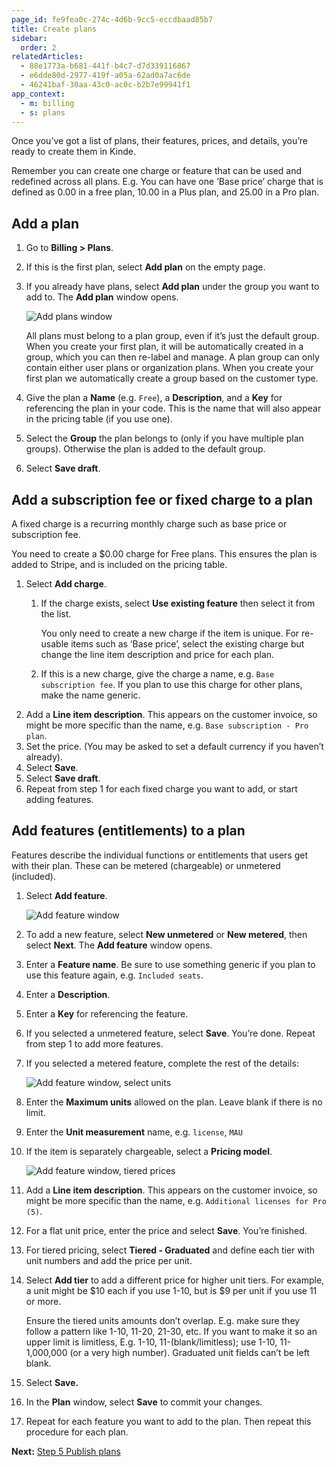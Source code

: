 ```yaml
---
page_id: fe9fea0c-274c-4d6b-9cc5-eccdbaad85b7
title: Create plans
sidebar:
  order: 2
relatedArticles:
  - 88e1773a-b681-441f-b4c7-d7d339116867
  - e6dde80d-2977-419f-a05a-62ad0a7ac6de
  - 46241baf-30aa-43c0-ac0c-b2b7e99941f1
app_context: 
  - m: billing
  - s: plans
---
```


Once you’ve got a list of plans, their features, prices, and details, you’re ready to create them in Kinde.

<Aside>

Remember you can create one charge or feature that can be used and redefined across all plans. E.g. You can have one ‘Base price’ charge that is defined as 0.00 in a free plan, 10.00 in a Plus plan, and 25.00 in a Pro plan.

</Aside>

## Add a plan

1. Go to **Billing > Plans**. 
2. If this is the first plan, select **Add plan** on the empty page. 
3. If you already have plans, select **Add plan** under the group you want to add to. The **Add plan** window opens.
    
    ![Add plans window](https://imagedelivery.net/skPPZTHzSlcslvHjesZQcQ/92cf723a-f99c-465c-26cc-3f60c817b200/public)
    
    <Aside>
    
    All plans must belong to a plan group, even if it’s just the default group. When you create your first plan, it will be automatically created in a group, which you can then re-label and manage. A plan group can only contain either user plans or organization plans. When you create your first plan we automatically create a group based on the customer type.
    
    </Aside>
    
4. Give the plan a **Name** (e.g. `Free`), a **Description**, and a **Key** for referencing the plan in your code. This is the name that will also appear in the pricing table (if you use one).
5. Select the **Group** the plan belongs to (only if you have multiple plan groups). Otherwise the plan is added to the default group.
6. Select **Save draft**.

## Add a subscription fee or fixed charge to a plan

A fixed charge is a recurring monthly charge such as base price or subscription fee.

<Aside type="warning">

You need to create a $0.00 charge for Free plans. This ensures the plan is added to Stripe, and is included on the pricing table.

</Aside>

1. Select **Add charge**.
    1. If the charge exists, select **Use existing feature** then select it from the list. 
        
        <Aside>
        
        You only need to create a new charge if the item is unique. For re-usable items such as ‘Base price’, select the existing charge but change the line item description and price for each plan.
        
        </Aside>
        
    2. If this is a new charge, give the charge a name, e.g. `Base subscription fee`. If you plan to use this charge for other plans, make the name generic. 
2. Add a **Line item description**. This appears on the customer invoice, so might be more specific than the name, e.g. `Base subscription - Pro plan`.
3. Set the price. (You may be asked to set a default currency if you haven’t already).
4. Select **Save**.
5. Select **Save draft**.
6. Repeat from step 1 for each fixed charge you want to add, or start adding features.

## Add features (entitlements) to a plan

Features describe the individual functions or entitlements that users get with their plan. These can be metered (chargeable) or unmetered (included).

1. Select **Add feature**.
    
    ![Add feature window](https://imagedelivery.net/skPPZTHzSlcslvHjesZQcQ/ceb95ba9-1c03-4ae7-89f9-275ab3185100/public)
    
2. To add a new feature, select **New unmetered** or **New metered**, then select **Next**. The **Add feature** window opens.
3. Enter a **Feature name**. Be sure to use something generic if you plan to use this feature again, e.g. `Included seats`.
4. Enter a **Description**.
5. Enter a **Key** for referencing the feature.
6. If you selected a unmetered feature, select **Save**. You’re done. Repeat from step 1 to add more features. 
7. If you selected a metered feature, complete the rest of the details:
    
    ![Add feature window, select units](https://imagedelivery.net/skPPZTHzSlcslvHjesZQcQ/de016f2c-2477-4abd-9a2d-00e7c3e99300/public)
    
8. Enter the **Maximum units** allowed on the plan. Leave blank if there is no limit. 
9. Enter the **Unit measurement** name, e.g. `license`, `MAU`
10. If the item is separately chargeable, select a **Pricing model**. 
    
    ![Add feature window, tiered prices](https://imagedelivery.net/skPPZTHzSlcslvHjesZQcQ/80ea9a38-e6ac-479f-9697-f04e237d4d00/public)
    
11. Add a **Line item description**. This appears on the customer invoice, so might be more specific than the name, e.g. `Additional licenses for Pro (5)`.
12. For a flat unit price, enter the price and select **Save**. You’re finished.
13. For tiered pricing, select **Tiered - Graduated** and define each tier with unit numbers and add the price per unit. 
14. Select **Add tier** to add a different price for higher unit tiers. For example, a unit might be $10 each if you use 1-10, but is $9 per unit if you use 11 or more.
    
    <Aside type="warning">
    
    Ensure the tiered units amounts don’t overlap. E.g. make sure they follow a pattern like 1-10, 11-20, 21-30, etc. If you want to make it so an upper limit is limitless, E.g. 1-10, 11-(blank/limitless); use 1-10, 11-1,000,000 (or a very high number). Graduated unit fields can’t be left blank.
    
    </Aside>
    
15. Select **Save.**
16. In the **Plan** window, select **Save** to commit your changes.
17. Repeat for each feature you want to add to the plan. Then repeat this procedure for each plan.

**Next:** [Step 5 Publish plans](/billing/get-started/publish-plans/)


